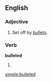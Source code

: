 ==English==

===Adjective===
{{en-adj|-}}

# {{context|of [[text]]}} Set off by [[bullet]]s.

===Verb===
'''bulleted'''

#{{past of|[[bullet]]}}

[[simple:bulleted]]